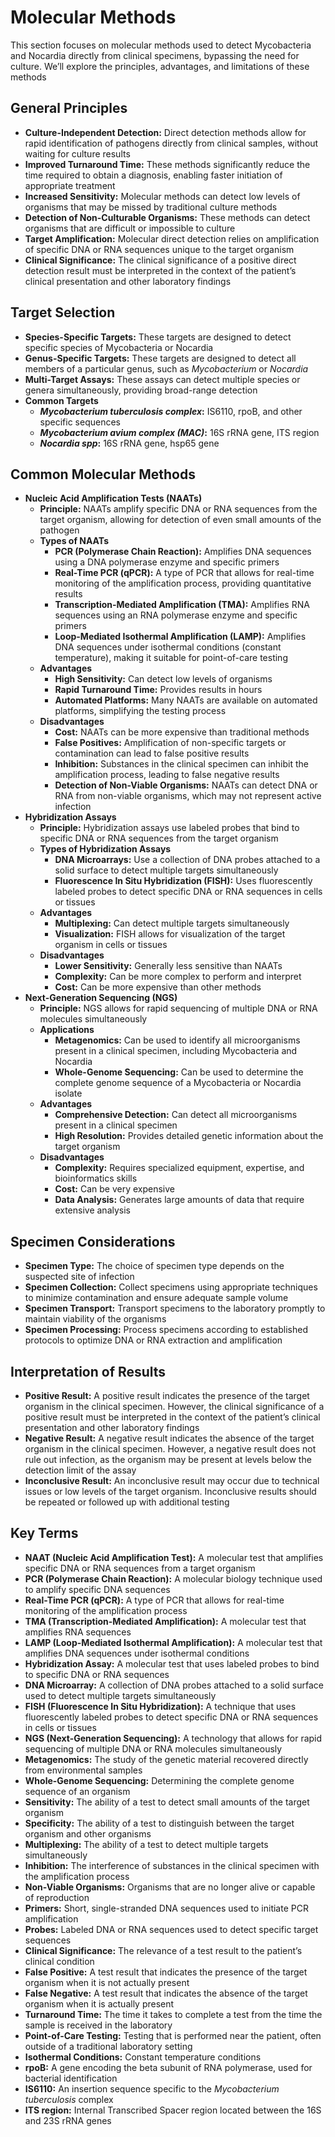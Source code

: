 # Molecular Methods {-}

This section focuses on molecular methods used to detect Mycobacteria and Nocardia directly from clinical specimens, bypassing the need for culture. We'll explore the principles, advantages, and limitations of these methods

## **General Principles** {-}

*   **Culture-Independent Detection:** Direct detection methods allow for rapid identification of pathogens directly from clinical samples, without waiting for culture results
*   **Improved Turnaround Time:** These methods significantly reduce the time required to obtain a diagnosis, enabling faster initiation of appropriate treatment
*   **Increased Sensitivity:** Molecular methods can detect low levels of organisms that may be missed by traditional culture methods
*   **Detection of Non-Culturable Organisms:** These methods can detect organisms that are difficult or impossible to culture
*   **Target Amplification:** Molecular direct detection relies on amplification of specific DNA or RNA sequences unique to the target organism
*   **Clinical Significance:** The clinical significance of a positive direct detection result must be interpreted in the context of the patient's clinical presentation and other laboratory findings

## **Target Selection** {-}

*   **Species-Specific Targets:** These targets are designed to detect specific species of Mycobacteria or Nocardia
*   **Genus-Specific Targets:** These targets are designed to detect all members of a particular genus, such as *Mycobacterium* or *Nocardia*
*   **Multi-Target Assays:** These assays can detect multiple species or genera simultaneously, providing broad-range detection
*   **Common Targets**
    *   ***Mycobacterium tuberculosis complex*:** IS6110, rpoB, and other specific sequences
    *   ***Mycobacterium avium complex (MAC)*:** 16S rRNA gene, ITS region
    *   ***Nocardia spp*:** 16S rRNA gene, hsp65 gene

## **Common Molecular Methods** {-}

*   **Nucleic Acid Amplification Tests (NAATs)**
    *   **Principle:** NAATs amplify specific DNA or RNA sequences from the target organism, allowing for detection of even small amounts of the pathogen
    *   **Types of NAATs**
        *   **PCR (Polymerase Chain Reaction):** Amplifies DNA sequences using a DNA polymerase enzyme and specific primers
        *   **Real-Time PCR (qPCR):** A type of PCR that allows for real-time monitoring of the amplification process, providing quantitative results
        *   **Transcription-Mediated Amplification (TMA):** Amplifies RNA sequences using an RNA polymerase enzyme and specific primers
        *   **Loop-Mediated Isothermal Amplification (LAMP):** Amplifies DNA sequences under isothermal conditions (constant temperature), making it suitable for point-of-care testing
    *   **Advantages**
        *   **High Sensitivity:** Can detect low levels of organisms
        *   **Rapid Turnaround Time:** Provides results in hours
        *   **Automated Platforms:** Many NAATs are available on automated platforms, simplifying the testing process
    *   **Disadvantages**
        *   **Cost:** NAATs can be more expensive than traditional methods
        *   **False Positives:** Amplification of non-specific targets or contamination can lead to false positive results
        *   **Inhibition:** Substances in the clinical specimen can inhibit the amplification process, leading to false negative results
        *   **Detection of Non-Viable Organisms:** NAATs can detect DNA or RNA from non-viable organisms, which may not represent active infection
*   **Hybridization Assays**
    *   **Principle:** Hybridization assays use labeled probes that bind to specific DNA or RNA sequences from the target organism
    *   **Types of Hybridization Assays**
        *   **DNA Microarrays:** Use a collection of DNA probes attached to a solid surface to detect multiple targets simultaneously
        *   **Fluorescence In Situ Hybridization (FISH):** Uses fluorescently labeled probes to detect specific DNA or RNA sequences in cells or tissues
    *   **Advantages**
        *   **Multiplexing:** Can detect multiple targets simultaneously
        *   **Visualization:** FISH allows for visualization of the target organism in cells or tissues
    *   **Disadvantages**
        *   **Lower Sensitivity:** Generally less sensitive than NAATs
        *   **Complexity:** Can be more complex to perform and interpret
        *   **Cost:** Can be more expensive than other methods
*   **Next-Generation Sequencing (NGS)**
    *   **Principle:** NGS allows for rapid sequencing of multiple DNA or RNA molecules simultaneously
    *   **Applications**
        *   **Metagenomics:** Can be used to identify all microorganisms present in a clinical specimen, including Mycobacteria and Nocardia
        *   **Whole-Genome Sequencing:** Can be used to determine the complete genome sequence of a Mycobacteria or Nocardia isolate
    *   **Advantages**
        *   **Comprehensive Detection:** Can detect all microorganisms present in a clinical specimen
        *   **High Resolution:** Provides detailed genetic information about the target organism
    *   **Disadvantages**
        *   **Complexity:** Requires specialized equipment, expertise, and bioinformatics skills
        *   **Cost:** Can be very expensive
        *   **Data Analysis:** Generates large amounts of data that require extensive analysis

## **Specimen Considerations** {-}

*   **Specimen Type:** The choice of specimen type depends on the suspected site of infection
*   **Specimen Collection:** Collect specimens using appropriate techniques to minimize contamination and ensure adequate sample volume
*   **Specimen Transport:** Transport specimens to the laboratory promptly to maintain viability of the organisms
*   **Specimen Processing:** Process specimens according to established protocols to optimize DNA or RNA extraction and amplification

## **Interpretation of Results** {-}

*   **Positive Result:** A positive result indicates the presence of the target organism in the clinical specimen. However, the clinical significance of a positive result must be interpreted in the context of the patient's clinical presentation and other laboratory findings
*   **Negative Result:** A negative result indicates the absence of the target organism in the clinical specimen. However, a negative result does not rule out infection, as the organism may be present at levels below the detection limit of the assay
*   **Inconclusive Result:** An inconclusive result may occur due to technical issues or low levels of the target organism. Inconclusive results should be repeated or followed up with additional testing

## **Key Terms** {-}

*   **NAAT (Nucleic Acid Amplification Test):** A molecular test that amplifies specific DNA or RNA sequences from a target organism
*   **PCR (Polymerase Chain Reaction):** A molecular biology technique used to amplify specific DNA sequences
*   **Real-Time PCR (qPCR):** A type of PCR that allows for real-time monitoring of the amplification process
*   **TMA (Transcription-Mediated Amplification):** A molecular test that amplifies RNA sequences
*   **LAMP (Loop-Mediated Isothermal Amplification):** A molecular test that amplifies DNA sequences under isothermal conditions
*   **Hybridization Assay:** A molecular test that uses labeled probes to bind to specific DNA or RNA sequences
*   **DNA Microarray:** A collection of DNA probes attached to a solid surface used to detect multiple targets simultaneously
*   **FISH (Fluorescence In Situ Hybridization):** A technique that uses fluorescently labeled probes to detect specific DNA or RNA sequences in cells or tissues
*   **NGS (Next-Generation Sequencing):** A technology that allows for rapid sequencing of multiple DNA or RNA molecules simultaneously
*   **Metagenomics:** The study of the genetic material recovered directly from environmental samples
*   **Whole-Genome Sequencing:** Determining the complete genome sequence of an organism
*   **Sensitivity:** The ability of a test to detect small amounts of the target organism
*   **Specificity:** The ability of a test to distinguish between the target organism and other organisms
*   **Multiplexing:** The ability of a test to detect multiple targets simultaneously
*   **Inhibition:** The interference of substances in the clinical specimen with the amplification process
*   **Non-Viable Organisms:** Organisms that are no longer alive or capable of reproduction
*   **Primers:** Short, single-stranded DNA sequences used to initiate PCR amplification
*   **Probes:** Labeled DNA or RNA sequences used to detect specific target sequences
*   **Clinical Significance:** The relevance of a test result to the patient's clinical condition
*   **False Positive:** A test result that indicates the presence of the target organism when it is not actually present
*   **False Negative:** A test result that indicates the absence of the target organism when it is actually present
*   **Turnaround Time:** The time it takes to complete a test from the time the sample is received in the laboratory
*   **Point-of-Care Testing:** Testing that is performed near the patient, often outside of a traditional laboratory setting
*   **Isothermal Conditions:** Constant temperature conditions
*   **rpoB:** A gene encoding the beta subunit of RNA polymerase, used for bacterial identification
*   **IS6110:** An insertion sequence specific to the *Mycobacterium tuberculosis* complex
*   **ITS region:** Internal Transcribed Spacer region located between the 16S and 23S rRNA genes
